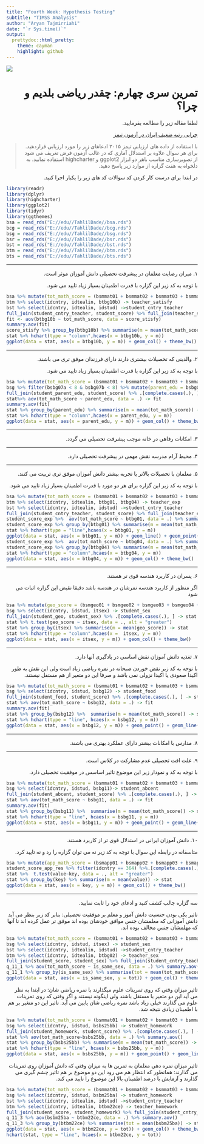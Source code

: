 ---
title: "Fourth Week: Hypothesis Testing"
subtitle: "TIMSS Analysis"
author: "Aryan Tajmirriahi"
date: "`r Sys.time()`"
output:
  prettydoc::html_pretty:
    theme: cayman
    highlight: github
---

<div align="center">
<img  src="images/math.jpg"  align = 'center'>
</div>

<h1 dir="RTL"> 
تمرین سری چهارم: چقدر ریاضی بلدیم و چرا؟
</h1>

<p dir="RTL"> لطفا مقاله زیر را مطالعه بفرمایید. </p>
<p dir="RTL">
[چرایی رتبه ضعیف ایران در آزمون تیمز](https://goo.gl/gX8DZc)
</p>

> <p dir="RTL"> 
با استفاده از داده های ارزیابی تیمز ۲۰۱۵ ادعاهای زیر را مورد ارزیابی قراردهید.
برای هر سوال علاوه بر استدلال آماری که در غالب آزمون فرض تعریف می شود از تصویرسازی مناسب باهر دو ابزار
ggplot2
و
highcharter
استفاده نمایید.
به دلخواه به هفت گزاره از موارد زیر پاسخ دهید.
</p>

<p dir="RTL">
در ابتدا برای درست کار کردن کد سوالات کد های زیر را یکبار اجرا کنید.
</p>

```{r}
library(readr)
library(dplyr)
library(highcharter)
library(ggplot2)
library(tidyr)
library(ggthemes)
bsa = read_rds("E://edu//TahlilDade//bsa.rds")
bcg = read_rds("E://edu//TahlilDade//bcg.rds")
bsg = read_rds("E://edu//TahlilDade//bsg.rds")
bsr = read_rds("E://edu//TahlilDade//bsr.rds")
bst = read_rds("E://edu//TahlilDade//bst.rds")
btm = read_rds("E://edu//TahlilDade//btm.rds")
bts = read_rds("E://edu//TahlilDade//bts.rds")
```


***

<p dir="RTL">
۱. میران رضایت معلمان در پیشرفت تحصیلی دانش آموزان موثر است.
</p>

<p dir="RTL">
با توجه به کد زیر این گزاره با قدرت اطمینان بسیار زیاد تایید می شود.
</p>

```{r}
bsa %>% mutate(tot_math_score = (bsmmat01 + bsmmat02 + bsmmat03 + bsmmat04 + bsmmat05) / 5) %>% select(idcntry, idstud, tot_math_score) -> student_score
btm %>% select(idcntry, idtealin, btbg10b) -> teacher_satisfy
bst %>% select(idcntry, idtealin, idstud) ->student_cntry_teacher
full_join(student_cntry_teacher, student_score) %>% full_join(teacher_satisfy) %>% .[complete.cases(.), ] ->score_stisfy
fit <- aov(btbg10b ~ tot_math_score, data = score_stisfy)
summary.aov(fit)
score_stisfy %>% group_by(btbg10b) %>% summarise(m = mean(tot_math_score)) -> stat
stat %>% hchart(type = "column",hcaes(x = btbg10b, y = m))
ggplot(data = stat, aes(x = btbg10b, y = m)) + geom_col() + theme_bw()
```


***

<p dir="RTL">
۲. والدینی که تحصیلات بیشتری دارند دارای فرزندان موفق تری می باشند.
</p>

<p dir="RTL">
با توجه به کد زیر این گزاره با قدرت اطمینان بسیار زیاد تایید می شود.
</p>

```{r}
bsa %>% mutate(tot_math_score = (bsmmat01 + bsmmat02 + bsmmat03 + bsmmat04 + bsmmat05) / 5) %>% select(idcntry, idstud, tot_math_score) -> student_score
bsg %>% filter(bsbg07a < 8 & bsbg07b < 8) %>% mutate(parent_edu = bsbg07a + bsbg07a) %>% select(idcntry, idstud, parent_edu) ->student_parent_edu
full_join(student_parent_edu, student_score) %>% .[complete.cases(.), ] ->stat
stat%>% aov(tot_math_score ~ parent_edu, data = .) -> fit
summary.aov(fit)
stat %>% group_by(parent_edu) %>% summarise(m = mean(tot_math_score)) -> stat
stat %>% hchart(type = "column",hcaes(x = parent_edu, y = m))
ggplot(data = stat, aes(x = parent_edu, y = m)) + geom_col() + theme_bw()
```


***

<p dir="RTL">
۳. امکانات رفاهی در خانه موجب پیشرفت تحصیلی می گردد.
</p>

***

<p dir="RTL">
۴. محیط آرام مدرسه نقش مهمی در پیشرفت تحصیلی دارد.
</p>

***

<p dir="RTL">
۵. معلمان با تحصیلات  بالاتر یا تجربه بیشتر دانش آموزان موفق تری تربیت می کنند.
</p>

<p dir="RTL">
با توجه به کد زیر این گزاره برای هر دو مورد با قدرت اطمینان بسیار زیاد تایید می شود.
</p>

```{r}
bsa %>% mutate(tot_math_score = (bsmmat01 + bsmmat02 + bsmmat03 + bsmmat04 + bsmmat05) / 5) %>% select(idcntry, idstud, tot_math_score) -> student_score
btm %>% select(idcntry, idtealin, btbg01, btbg04) -> teacher_exp
bst %>% select(idcntry, idtealin, idstud) ->student_cntry_teacher
full_join(student_cntry_teacher, student_score) %>% full_join(teacher_exp) %>% .[complete.cases(.), ] -> student_score_exp
student_score_exp %>%  aov(tot_math_score ~ btbg01, data = .) %>% summary.aov()
student_score_exp %>% group_by(btbg01) %>% summarise(m = mean(tot_math_score)) -> stat
stat %>% hchart(type = "line",hcaes(x = btbg01, y = m))
ggplot(data = stat, aes(x = btbg01, y = m)) + geom_line() + geom_point() + theme_bw()
student_score_exp %>%  aov(tot_math_score ~ btbg04, data = .) %>% summary.aov()
student_score_exp %>% group_by(btbg04) %>% summarise(m = mean(tot_math_score)) -> stat
stat %>% hchart(type = "column",hcaes(x = btbg04, y = m))
ggplot(data = stat, aes(x = btbg04, y = m)) + geom_col() + theme_bw()
```


***

<p dir="RTL"> 
۶. پسران در کاربرد هندسه قوی تر هستند.
</p>

<p dir="RTL">
اگر منظور از کاربرد هندسه نمرشان در هندسه باشد  دقیقا نقیض این گزاره اثبات می شود
</p>

```{r}
bsa %>% mutate(geo_score = (bsmgeo01 + bsmgeo02 + bsmgeo03 + bsmgeo04 + bsmgeo05) / 5) %>% select(idcntry, idstud, geo_score) ->student_geo
bsg %>% select(idcntry, idstud, itsex) -> student_sex
full_join(student_geo, student_sex) %>% .[complete.cases(.), ] -> stat
stat %>% t.test(geo_score ~ itsex, data = ., alt = "greater")
stat %>% group_by(itsex) %>% summarise(m = mean(geo_score)) -> stat
stat %>% hchart(type = "column",hcaes(x =  itsex, y = m))
ggplot(data = stat, aes(x = itsex, y = m)) + geom_col() + theme_bw()

```


***

<p dir="RTL"> 
۷. تغذیه دانش آموزان نقش اساسی در یادگیری آنها دارد. 
</p>

<p dir="RTL"> 
با توجه به کد زیر نقض خوردن صبحانه در نمره ریاضی زیاد است ولی این نقش به طور اکیدا صعودی یا اکیدا نزولی نمی باشد و صرفا این دو متغیر از هم مستقل نیستند.
</p>

```{r}
bsa %>% mutate(tot_math_score = (bsmmat01 + bsmmat02 + bsmmat03 + bsmmat04 + bsmmat05) / 5) %>% select(idcntry, idstud, tot_math_score) -> student_score
bsg %>% select(idcntry, idstud, bsbg12) -> student_food
full_join(student_food, student_score) %>% .[complete.cases(.), ] -> stat
stat %>% aov(tot_math_score ~ bsbg12, data = .) -> fit
summary.aov(fit)
stat %>% group_by(bsbg12) %>%  summarise(m = mean(tot_math_score)) -> stat
stat %>% hchart(type = "line", hcaes(x = bsbg12, y = m))
ggplot(data = stat, aes(x = bsbg12, y = m)) + geom_point() + geom_line() + theme_bw()
```


***

<p dir="RTL"> 
۸. مدارس با امکانات بیشتر دارای عملکرد بهتری می باشند.
</p>

***

<p dir="RTL"> 
۹. علت افت تحصیلی عدم مشارکت در کلاس است.
</p>

<p dir="RTL"> 
با توجه به کد و نمودار زیر این موضوع تاثیر اساسس در موفقیت تحصیلی دارد.
</p>

```{r}
bsa %>% mutate(tot_math_score = (bsmmat01 + bsmmat02 + bsmmat03 + bsmmat04 + bsmmat05) / 5) %>% select(idcntry, idstud, tot_math_score) -> student_score
bsg %>% select(idcntry, idstud, bsbg11)-> student_abcent
full_join(student_abcent, student_score) %>% .[complete.cases(.), ] -> stat
stat %>% aov(tot_math_score ~ bsbg11, data = .) -> fit
summary.aov(fit)
stat %>% group_by(bsbg11) %>%  summarise(m = mean(tot_math_score)) -> stat
stat %>% hchart(type = "line", hcaes(x = bsbg11, y = m))
ggplot(data = stat, aes(x = bsbg11, y = m)) + geom_point() + geom_line() + theme_bw()
```


***

<p dir="RTL"> 
۱۰. دانش آموزان ایرانی در استدلال قوی تر از کاربرد هستند.
</p>

<p dir="RTL"> 
متاسفانه در رابطه این سوال با توجه به کد زیر نه می توان گزاره را رد و نه تایید کرد.
</p>

```{r}
bsa %>% mutate(app_math_score = (bsmapp01 + bsmapp02 + bsmapp03 + bsmapp04 + bsmapp05) / 5, res_math_score = (bsmrea01 + bsmrea02 + bsmrea03 + bsmrea04 + bsmrea05) / 5) %>% select(idcntry, idstud, app_math_score, res_math_score) -> student_score_app_res
student_score_app_res %>% filter(idcntry == 364) %>%.[complete.cases(.), ] %>% gather(res_math_score, app_math_score, key = "key", value = "value") -> stat
stat %>%  t.test(value~key, data = ., alt = "greater")
stat %>% group_by(key) %>% summarise(m = mean(value)) -> stat
ggplot(data = stat, aes(x = key, y = m)) + geom_col() + theme_bw()

```


***

<p dir="RTL">
سه گزاره جالب کشف کنید و ادعای خود را ثابت نمایید.
</p>


<p dir="RTL">
تاثیر یکی بودن جنسیت دانش آموز و معلم بر موفقیت تحصیلی:
بنابر کد زیر بنظر می آید دانش آموزانی که معلمشان جنس موافق خودشان بوده اند موفق تر عمل کرده اند تا آنها که مهلمشان جنس مخالف بوده اند.
</p>

```{r}
bsa %>% mutate(tot_math_score = (bsmmat01 + bsmmat02 + bsmmat03 + bsmmat04 + bsmmat05) / 5) %>% select(idcntry, idstud, tot_math_score) -> student_score
bsg %>% select(idcntry, idstud, itsex) -> student_sex
bst %>% select(idcntry, idtealin, idstud) ->student_cntry_teacher
btm %>% select(idcntry, idtealin, btbg02) -> teacher_sex
full_join(student_score, student_sex) %>% full_join(student_cntry_teacher) %>% full_join(teacher_sex) %>% .[complete.cases(.), ] %>% mutate(is_same_sex = (itsex == btbg02)) -> q_11_1
q_11_1 %>% aov(tot_math_score ~ is_same_sex, data = .) %>% summary.aov()
q_11_1 %>% group_by(is_same_sex) %>% summarise(tot = mean(tot_math_score)) -> stat
ggplot(data = stat, aes(x = is_same_sex, y = tot)) + geom_col() + theme_bw()

```


<p dir="RTL">
تاثیر میزان وقتی که روی تمرینات علوم میگذارند با نمره ریاضی شان:
در ابتدا به نظر می آید این دو متعیر با مستقل باشند ولی اینگونه نیستند و اگر وقتی که روی تمرینات علوم می گذارند خیلی زیاد باشد نمره ریاضی شان پایین می آید. تاثیر این دو متغیر بر هم با اطمینان زیادی نتیجه شد.
</p>

```{r}
bsa %>% mutate(tot_math_score = (bsmmat01 + bsmmat02 + bsmmat03 + bsmmat04 + bsmmat05) / 5) %>% select(idcntry, idstud, tot_math_score) -> student_score
bsg %>% select(idcntry, idstud, bsbs25bb) -> student_homework
full_join(student_homework, student_score) %>% .[complete.cases(.), ] ->stat
stat %>% aov(tot_math_score~bsbs25bb, data = .) %>% summary.aov()
stat %>% group_by(bsbs25bb) %>% summarise(m = mean(tot_math_score)) -> stat
stat %>% hchart(type = "line", hcaes(x = bsbs25bb, y = m))
ggplot(data = stat, aes(x = bsbs25bb, y = m)) + geom_point() + geom_line() + theme_bw()
```


<p dir="RTL">
تاثیر میزان نمره دهی معلمان به تمرین ها به میزان وقتی که دانش آموزان روی تمرینات می گذارند:
همانطور که انتظار هم می رود این دو موضوع بر هم تاثیر چشم گیری می گذارند و آزمایش با درصد اطمینان بالا این موضوع را تایید می کند.
</p>


```{r}
bsa %>% mutate(tot_math_score = (bsmmat01 + bsmmat02 + bsmmat03 + bsmmat04 + bsmmat05) / 5) %>% select(idcntry, idstud, tot_math_score) -> student_score
bsg %>% select(idcntry, idstud, bsbm25ba) -> student_homework
bst %>% select(idcntry, idtealin, idstud) ->student_cntry_teacher
btm %>% select(idcntry, idtealin, btbm22ce) -> teacher_homework
full_join(student_score, student_homework) %>% full_join(student_cntry_teacher) %>% full_join(teacher_homework) %>% .[complete.cases(.), ] -> q_11_3
q_11_3 %>% aov(bsbm25ba ~ btbm22ce, data = .) %>% summary.aov()
q_11_3 %>% group_by(btbm22ce) %>% summarise(tot = mean(bsbm25ba)) -> stat
ggplot(data = stat, aes(x = btbm22ce, y = tot)) + geom_col() + theme_bw()
hchart(stat, type = "line", hcaes(x = btbm22ce, y = tot))

```



